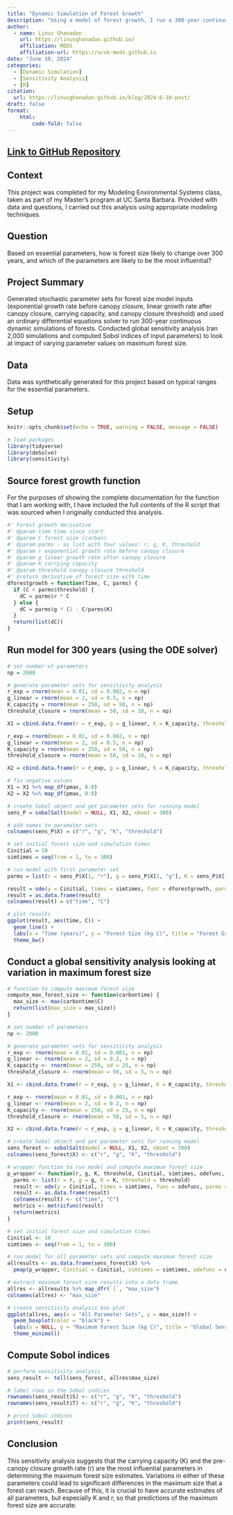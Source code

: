 ```yaml
---
title: "Dynamic Simulation of Forest Growth"
description: "Using a model of forest growth, I run a 300-year continuous dynamic simulation for the forest and then conduct a global sensitivity analysis looking at variation in maximum forest size."
author: 
  - name: Linus Ghanadan
    url: https://linusghanadan.github.io/
    affiliation: MEDS
    affiliation-url: https://ucsb-meds.github.io
date: "June 10, 2024"
categories:
  - [Dynamic Simulation]
  - [Sensitivity Analysis]
  - [R]
citation:
  url: https://linusghanadan.github.io/blog/2024-6-10-post/
draft: false
format:
    html:
        code-fold: false
---
```


## [Link to GitHub Repository](https://github.com/linusghanadan/dynamic-simulation-forest-growth)

## Context

This project was completed for my Modeling Environmental Systems class, taken as part of my Master's program at UC Santa Barbara. Provided with data and questions, I carried out this analysis using appropriate modeling techniques.

## Question

Based on essential parameters, how is forest size likely to change over 300 years, and which of the parameters are likely to be the most influential?

## Project Summary

Generated stochastic parameter sets for forest size model inputs (exponential growth rate before canopy closure, linear growth rate after canopy closure, carrying capacity, and canopy closure threshold) and used an ordinary differential equations solver to run 300-year continuous dynamic simulations of forests. Conducted global sensitivity analysis (ran 2,000 simulations and computed Sobol indices of input parameters) to look at impact of varying parameter values on maximum forest size.

## Data

Data was synthetically generated for this project based on typical ranges for the essential parameters.

## Setup

```r
knitr::opts_chunk$set(echo = TRUE, warning = FALSE, message = FALSE)
```

```r
# load packages
library(tidyverse)
library(deSolve)
library(sensitivity)
```

## Source forest growth function

For the purposes of showing the complete documentation for the function that I am working with, I have included the full contents of the R script that was sourced when I originally conducted this analysis.

```r
#' Forest growth derivative
#' @param time time since start
#' @param C forest size (carbon)
#' @param parms - as list with four values: r, g, K, threshold
#' @param r exponential growth rate before canopy closure
#' @param g linear growth rate after canopy closure
#' @param K carrying capacity
#' @param threshold canopy closure threshold
#' @return derivative of forest size with time
dforestgrowth = function(Time, C, parms) {
  if (C < parms$threshold) {
    dC = parms$r * C
  } else {
    dC = parms$g * (1 - C/parms$K)
  }
  return(list(dC))
}
```

## Run model for 300 years (using the ODE solver)

```r
# set number of parameters
np = 2000

# generate parameter sets for sensitivity analysis
r_exp = rnorm(mean = 0.01, sd = 0.002, n = np)
g_linear = rnorm(mean = 2, sd = 0.5, n = np)
K_capacity = rnorm(mean = 250, sd = 50, n = np)
threshold_closure = rnorm(mean = 50, sd = 10, n = np)

X1 = cbind.data.frame(r = r_exp, g = g_linear, K = K_capacity, threshold = threshold_closure)

r_exp = rnorm(mean = 0.01, sd = 0.002, n = np)
g_linear = rnorm(mean = 2, sd = 0.5, n = np)
K_capacity = rnorm(mean = 250, sd = 50, n = np)
threshold_closure = rnorm(mean = 50, sd = 10, n = np)

X2 = cbind.data.frame(r = r_exp, g = g_linear, K = K_capacity, threshold = threshold_closure)

# fix negative values
X1 = X1 %>% map_df(pmax, 0.0)
X2 = X2 %>% map_df(pmax, 0.0)

# create Sobol object and get parameter sets for running model
sens_P = sobolSalt(model = NULL, X1, X2, nboot = 300)

# add names to parameter sets
colnames(sens_P$X) = c("r", "g", "K", "threshold")

# set initial forest size and simulation times
Cinitial = 10
simtimes = seq(from = 1, to = 300)

# run model with first parameter set
parms = list(r = sens_P$X[1, "r"], g = sens_P$X[1, "g"], K = sens_P$X[1, "K"], threshold = sens_P$X[1, "threshold"])

result = ode(y = Cinitial, times = simtimes, func = dforestgrowth, parms = parms)
result = as.data.frame(result)
colnames(result) = c("time", "C")

# plot results
ggplot(result, aes(time, C)) +
  geom_line() +
  labs(x = "Time (years)", y = "Forest Size (kg C)", title = "Forest Growth Trajectory") +
  theme_bw()
```

## Conduct a global sensitivity analysis looking at variation in maximum forest size

```r
# function to compute maximum forest size
compute_max_forest_size <- function(carbontime) {
  max_size <- max(carbontime$C)
  return(list(max_size = max_size))
}

# set number of parameters
np <- 2000

# generate parameter sets for sensitivity analysis
r_exp <- rnorm(mean = 0.01, sd = 0.001, n = np)
g_linear <- rnorm(mean = 2, sd = 0.2, n = np)
K_capacity <- rnorm(mean = 250, sd = 25, n = np)
threshold_closure <- rnorm(mean = 50, sd = 5, n = np)

X1 <- cbind.data.frame(r = r_exp, g = g_linear, K = K_capacity, threshold = threshold_closure)

r_exp <- rnorm(mean = 0.01, sd = 0.001, n = np)
g_linear <- rnorm(mean = 2, sd = 0.2, n = np)
K_capacity <- rnorm(mean = 250, sd = 25, n = np)
threshold_closure <- rnorm(mean = 50, sd = 5, n = np)

X2 <- cbind.data.frame(r = r_exp, g = g_linear, K = K_capacity, threshold = threshold_closure)

# create Sobol object and get parameter sets for running model
sens_forest <- sobolSalt(model = NULL, X1, X2, nboot = 300)
colnames(sens_forest$X) <- c("r", "g", "K", "threshold")

# wrapper function to run model and compute maximum forest size
p_wrapper <- function(r, g, K, threshold, Cinitial, simtimes, odefunc, metricfunc) {
  parms <- list(r = r, g = g, K = K, threshold = threshold)
  result <- ode(y = Cinitial, times = simtimes, func = odefunc, parms = parms)
  result <- as.data.frame(result)
  colnames(result) <- c("time", "C")
  metrics <- metricfunc(result)
  return(metrics)
}

# set initial forest size and simulation times
Cinitial <- 10
simtimes <- seq(from = 1, to = 300)

# run model for all parameter sets and compute maximum forest size
allresults <- as.data.frame(sens_forest$X) %>%
  pmap(p_wrapper, Cinitial = Cinitial, simtimes = simtimes, odefunc = dforestgrowth, metricfunc = compute_max_forest_size)

# extract maximum forest size results into a data frame
allres <- allresults %>% map_dfr(`[`, "max_size")
colnames(allres) <- "max_size"

# create sensitivity analysis box plot
ggplot(allres, aes(x = "All Parameter Sets", y = max_size)) +
  geom_boxplot(color = "black") +
  labs(x = NULL, y = "Maximum Forest Size (kg C)", title = "Global Sensitivity Analysis: Impact of Varying Parameters on Maximum Forest Size") +
  theme_minimal()
```

## Compute Sobol indices

```r
# perform sensitivity analysis
sens_result <- tell(sens_forest, allres$max_size)

# label rows in the Sobol indices
rownames(sens_result$S) <- c("r", "g", "K", "threshold")
rownames(sens_result$T) <- c("r", "g", "K", "threshold")

# print Sobol indices
print(sens_result)
```

## Conclusion

This sensitivity analysis suggests that the carrying capacity (K) and the pre-canopy closure growth rate (r) are the most influential parameters in determining the maximum forest size estimates. Variations in either of these parameters could lead to significant differences in the maximum size that a forest can reach. Because of this, it is crucial to have accurate estimates of all parameters, but especially K and r, so that predictions of the maximum forest size are accurate.
